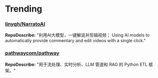 
# Trending

### [linyqh/NarratoAI](https://github.com/linyqh/NarratoAI)
**RepoDescribe:** "利用AI大模型，一键解说并剪辑视频； Using AI models to automatically provide commentary and edit videos with a single click."
  

### [pathwaycom/pathway](https://github.com/pathwaycom/pathway)
**RepoDescribe:** "用于流处理、实时分析、LLM 管道和 RAG 的 Python ETL 框架。"
  